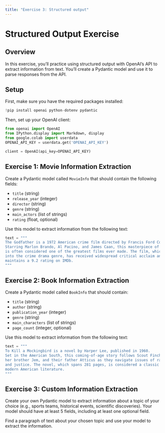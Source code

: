 ```yaml
---
title: "Exercise 3: Structured output"
---
```

# Structured Output Exercise

## Overview
In this exercise, you'll practice using structured output with OpenAI's API to extract information from text. You'll create a Pydantic model and use it to parse responses from the API.

## Setup
First, make sure you have the required packages installed:

```python
!pip install openai python-dotenv pydantic
```

Then, set up your OpenAI client:

```python
from openai import OpenAI
from IPython.display import Markdown, display
from google.colab import userdata
OPENAI_API_KEY = userdata.get('OPENAI_API_KEY')

client = OpenAI(api_key=OPENAI_API_KEY)
```

## Exercise 1: Movie Information Extraction

Create a Pydantic model called `MovieInfo` that should contain the following fields:

- `title` (string)
- `release_year` (integer)
- `director` (string)
- `genre` (string)
- `main_actors` (list of strings)
- `rating` (float, optional)

Use this model to extract information from the following text:

```python
text = """
The Godfather is a 1972 American crime film directed by Francis Ford Coppola. 
Starring Marlon Brando, Al Pacino, and James Caan, this masterpiece of cinema 
is often considered one of the greatest films ever made. The film, which falls 
into the crime drama genre, has received widespread critical acclaim and 
maintains a 9.2 rating on IMDb.
"""
```

## Exercise 2: Book Information Extraction

Create a Pydantic model called `BookInfo` that should contain:

- `title` (string)
- `author` (string)
- `publication_year` (integer)
- `genre` (string)
- `main_characters` (list of strings)
- `page_count` (integer, optional)

Use this model to extract information from the following text:

```python
text = """
To Kill a Mockingbird is a novel by Harper Lee, published in 1960. 
Set in the American South, this coming-of-age story follows Scout Finch, 
her brother Jem, and their father Atticus as they navigate issues of race 
and justice. The novel, which spans 281 pages, is considered a classic of 
modern American literature.
"""
```

## Exercise 3: Custom Information Extraction

Create your own Pydantic model to extract information about a topic of your choice (e.g., sports teams, historical events, scientific discoveries). Your model should have at least 5 fields, including at least one optional field.

Find a paragraph of text about your chosen topic and use your model to extract the information.
